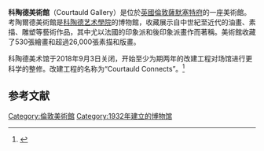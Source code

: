 {{Infobox museum
| name             = Courtauld Gallery
| logo             = 
| image            = Coultauld Galleries.jpg
| imagesize        = 230
| caption          = 内部
| map_type         = Central London
| map_caption      =
| map_alt          =
| map_size         =
| coordinates      = {{coord|51|30|42.3|N|0|07|02.9|W|region:GB_type:edu_source:dewiki|display=title}}
| established      = {{Start date and age|1932|df=yes}}
| dissolved        =
| location         = 伦敦[[萨默塞特府|萨默塞特府]]
| type             = 艺术品
| collection       = 530幅绘画和大量手稿
| visitors         =
| director             =
| president        =
| curator          =
| owner            =
| publictransit    = 
| car_park         =
| network          =
| website          = {{url|courtauld.ac.uk}}
}}

'''科陶德美術館'''（Courtauld Gallery）是位於[[英國|英國]][[倫敦|倫敦]][[薩默塞特府|薩默塞特府]]的一座美術館。考陶爾德美術館是[[科陶德艺术學院|科陶德艺术學院]]的博物館，收藏展示自中世紀至近代的油畫、素描、雕塑等藝術作品，其中尤以法國的印象派和後印象派畫作而著稱。美術館收藏了530張繪畫和超過26,000張素描和版畫。

科陶德美术馆于2018年9月3日关闭，开始至少为期两年的改建工程对场馆进行更科学的整修。改建工程的名称为“Courtauld Connects”。<ref>{{Cite news|title=Courtauld Gallery to close for two years for £50m revamp|url=https://www.theguardian.com/education/2017/nov/23/courtauld-gallery-to-close-for-two-years-for-50m-revamp|newspaper=The Guardian|date=2017-11-23|accessdate=2019-08-15|issn=0261-3077|language=en-GB|first=Mark Brown Arts|last=correspondent|archive-date=2019-04-14|archive-url=https://web.archive.org/web/20190414104422/https://www.theguardian.com/education/2017/nov/23/courtauld-gallery-to-close-for-two-years-for-50m-revamp|dead-url=no}}</ref>

==参考文献==
{{reflist}}

{{Commons category|Collections of the Courtauld Institute of Art}}
{{normdaten}}

[[Category:倫敦美術館|Category:倫敦美術館]]
[[Category:1932年建立的博物馆|Category:1932年建立的博物馆]]
